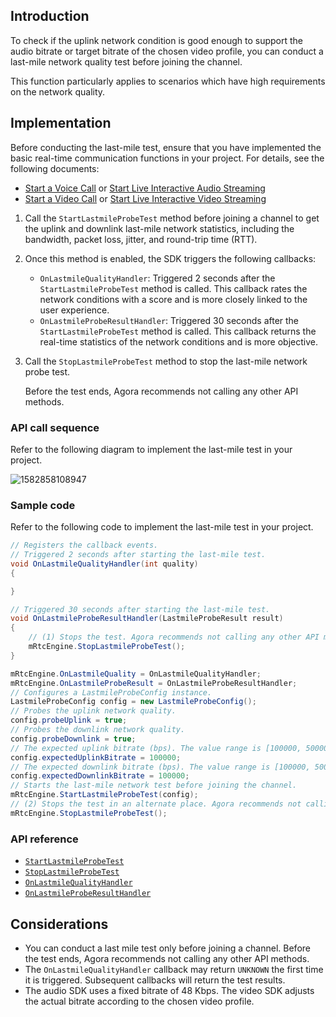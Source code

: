 <PlatformWrapper platform="unity">

## Introduction

To check if the uplink network condition is good enough to support the audio bitrate or target bitrate of the chosen video profile, you can conduct a last-mile network quality test before joining the channel.

This function particularly applies to scenarios which have high requirements on the network quality.

## Implementation

Before conducting the last-mile test, ensure that you have implemented the basic real-time communication functions in your project. For details, see the following documents:

- [Start a Voice Call](/3.x/voice-calling/quickstart-guide/get-started-sdk) or [Start Live Interactive Audio Streaming](../quickstart-guide/start-audio-streaming)
- [Start a Video Call](/3.x/video-calling/quickstart-guide/get-started-sdk) or [Start Live Interactive Video Streaming](/en/3.x/interactive-live-streaming/quickstart-guide/start-video-streaming)


1. Call the `StartLastmileProbeTest` method before joining a channel to get the uplink and downlink last-mile network statistics, including the bandwidth, packet loss, jitter, and round-trip time (RTT).

2. Once this method is enabled, the SDK triggers the following callbacks:

   - `OnLastmileQualityHandler`: Triggered 2 seconds after the `StartLastmileProbeTest` method is called. This callback rates the network conditions with a score and is more closely linked to the user experience.
   - `OnLastmileProbeResultHandler`: Triggered 30 seconds after the `StartLastmileProbeTest` method is called. This callback returns the real-time statistics of the network conditions and is more objective.

3. Call the `StopLastmileProbeTest` method to stop the last-mile network probe test.

   <div class="alert note">Before the test ends, Agora recommends not calling any other API methods.</div>


### API call sequence

Refer to the following diagram to implement the last-mile test in your project.

![1582858108947](https://web-cdn.agora.io/docs-files/1582858108947)

### Sample code

Refer to the following code to implement the last-mile test in your project.

```csharp
// Registers the callback events.
// Triggered 2 seconds after starting the last-mile test.
void OnLastmileQualityHandler(int quality)
{

}

// Triggered 30 seconds after starting the last-mile test.
void OnLastmileProbeResultHandler(LastmileProbeResult result)
{
    // (1) Stops the test. Agora recommends not calling any other API method before the test ends.
    mRtcEngine.StopLastmileProbeTest();
}

mRtcEngine.OnLastmileQuality = OnLastmileQualityHandler;
mRtcEngine.OnLastmileProbeResult = OnLastmileProbeResultHandler;
// Configures a LastmileProbeConfig instance.
LastmileProbeConfig config = new LastmileProbeConfig();
// Probes the uplink network quality.
config.probeUplink = true;
// Probes the downlink network quality.
config.probeDownlink = true;
// The expected uplink bitrate (bps). The value range is [100000, 5000000].
config.expectedUplinkBitrate = 100000;
// The expected downlink bitrate (bps). The value range is [100000, 5000000].
config.expectedDownlinkBitrate = 100000;
// Starts the last-mile network test before joining the channel.
mRtcEngine.StartLastmileProbeTest(config);
// (2) Stops the test in an alternate place. Agora recommends not calling any other API method before the test ends.
mRtcEngine.StopLastmileProbeTest();
```



### API reference

- [`StartLastmileProbeTest`](https://api-ref.agora.io/en/video-sdk/unity/3.x/classagora__gaming__rtc_1_1_i_rtc_engine.html#a1d70042741eed8fd27234d43f0bdd86e)
- [`StopLastmileProbeTest`](https://api-ref.agora.io/en/video-sdk/unity/3.x/classagora__gaming__rtc_1_1_i_rtc_engine.html#a7097b5aa40f1124c5cb5ae7cc68d636f)
- [`OnLastmileQualityHandler`](https://api-ref.agora.io/en/video-sdk/unity/3.x/namespaceagora__gaming__rtc.html#ad91eb7212a21d5596d4a96dfedaa7753)
- [`OnLastmileProbeResultHandler`](https://api-ref.agora.io/en/video-sdk/unity/3.x/namespaceagora__gaming__rtc.html#afa2ac45e7687a97653fedb80c5346019)

## Considerations

- You can conduct a last mile test only before joining a channel. Before the test ends, Agora recommends not calling any other API methods.
- The `OnLastmileQualityHandler` callback may return `UNKNOWN` the first time it is triggered. Subsequent callbacks will return the test results.
- The audio SDK uses a fixed bitrate of 48 Kbps. The video SDK adjusts the actual bitrate according to the chosen video profile.

</PlatformWrapper>